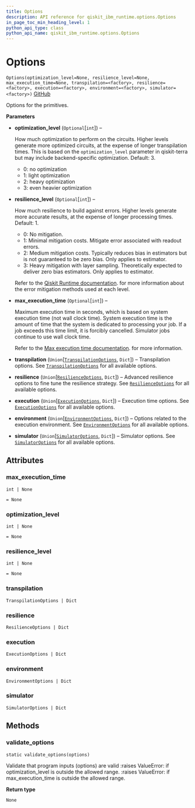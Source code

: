 ```yaml
---
title: Options
description: API reference for qiskit_ibm_runtime.options.Options
in_page_toc_min_heading_level: 1
python_api_type: class
python_api_name: qiskit_ibm_runtime.options.Options
---
```


# Options

<span id="qiskit_ibm_runtime.options.Options" />

`Options(optimization_level=None, resilience_level=None, max_execution_time=None, transpilation=<factory>, resilience=<factory>, execution=<factory>, environment=<factory>, simulator=<factory>)` [GitHub](https://github.com/qiskit/qiskit-ibm-runtime/tree/stable/0.19/qiskit_ibm_runtime/options/options.py "view source code")

Options for the primitives.

**Parameters**

*   **optimization\_level** (`Optional`\[`int`]) –

    How much optimization to perform on the circuits. Higher levels generate more optimized circuits, at the expense of longer transpilation times. This is based on the `optimization_level` parameter in qiskit-terra but may include backend-specific optimization. Default: 3.

    *   0: no optimization
    *   1: light optimization
    *   2: heavy optimization
    *   3: even heavier optimization

*   **resilience\_level** (`Optional`\[`int`]) –

    How much resilience to build against errors. Higher levels generate more accurate results, at the expense of longer processing times. Default: 1.

    *   0: No mitigation.
    *   1: Minimal mitigation costs. Mitigate error associated with readout errors.
    *   2: Medium mitigation costs. Typically reduces bias in estimators but is not guaranteed to be zero bias. Only applies to estimator.
    *   3: Heavy mitigation with layer sampling. Theoretically expected to deliver zero bias estimators. Only applies to estimator.

    Refer to the [Qiskit Runtime documentation](/run/configure-error-mitigation). for more information about the error mitigation methods used at each level.

*   **max\_execution\_time** (`Optional`\[`int`]) –

    Maximum execution time in seconds, which is based on system execution time (not wall clock time). System execution time is the amount of time that the system is dedicated to processing your job. If a job exceeds this time limit, it is forcibly cancelled. Simulator jobs continue to use wall clock time.

    Refer to the [Max execution time documentation](/run/max-execution-time). for more information.

*   **transpilation** (`Union`\[[`TranspilationOptions`](qiskit_ibm_runtime.options.TranspilationOptions "qiskit_ibm_runtime.options.transpilation_options.TranspilationOptions"), `Dict`]) – Transpilation options. See [`TranspilationOptions`](qiskit_ibm_runtime.options.TranspilationOptions "qiskit_ibm_runtime.options.TranspilationOptions") for all available options.

*   **resilience** (`Union`\[[`ResilienceOptions`](qiskit_ibm_runtime.options.ResilienceOptions "qiskit_ibm_runtime.options.resilience_options.ResilienceOptions"), `Dict`]) – Advanced resilience options to fine tune the resilience strategy. See [`ResilienceOptions`](qiskit_ibm_runtime.options.ResilienceOptions "qiskit_ibm_runtime.options.ResilienceOptions") for all available options.

*   **execution** (`Union`\[[`ExecutionOptions`](qiskit_ibm_runtime.options.ExecutionOptions "qiskit_ibm_runtime.options.execution_options.ExecutionOptions"), `Dict`]) – Execution time options. See [`ExecutionOptions`](qiskit_ibm_runtime.options.ExecutionOptions "qiskit_ibm_runtime.options.ExecutionOptions") for all available options.

*   **environment** (`Union`\[[`EnvironmentOptions`](qiskit_ibm_runtime.options.EnvironmentOptions "qiskit_ibm_runtime.options.environment_options.EnvironmentOptions"), `Dict`]) – Options related to the execution environment. See [`EnvironmentOptions`](qiskit_ibm_runtime.options.EnvironmentOptions "qiskit_ibm_runtime.options.EnvironmentOptions") for all available options.

*   **simulator** (`Union`\[[`SimulatorOptions`](qiskit_ibm_runtime.options.SimulatorOptions "qiskit_ibm_runtime.options.simulator_options.SimulatorOptions"), `Dict`]) – Simulator options. See [`SimulatorOptions`](qiskit_ibm_runtime.options.SimulatorOptions "qiskit_ibm_runtime.options.SimulatorOptions") for all available options.

## Attributes

<span id="qiskit_ibm_runtime.options.Options.max_execution_time" />

### max\_execution\_time

`int | None`

`= None`

<span id="qiskit_ibm_runtime.options.Options.optimization_level" />

### optimization\_level

`int | None`

`= None`

<span id="qiskit_ibm_runtime.options.Options.resilience_level" />

### resilience\_level

`int | None`

`= None`

<span id="qiskit_ibm_runtime.options.Options.transpilation" />

### transpilation

`TranspilationOptions | Dict`

<span id="qiskit_ibm_runtime.options.Options.resilience" />

### resilience

`ResilienceOptions | Dict`

<span id="qiskit_ibm_runtime.options.Options.execution" />

### execution

`ExecutionOptions | Dict`

<span id="qiskit_ibm_runtime.options.Options.environment" />

### environment

`EnvironmentOptions | Dict`

<span id="qiskit_ibm_runtime.options.Options.simulator" />

### simulator

`SimulatorOptions | Dict`

## Methods

### validate\_options

<span id="qiskit_ibm_runtime.options.Options.validate_options" />

`static validate_options(options)`

Validate that program inputs (options) are valid :raises ValueError: if optimization\_level is outside the allowed range. :raises ValueError: if max\_execution\_time is outside the allowed range.

**Return type**

`None`

